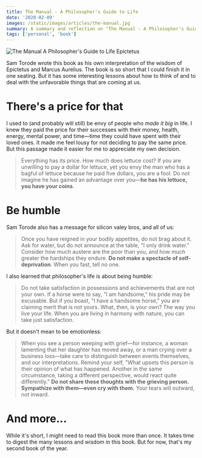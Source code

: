 ```yaml
---
title: The Manual - A Philosopher's Guide to Life
date: '2020-02-09'
images: /static/images/articles/the-manual.jpg
summary: A summary and reflection on "The Manual - A Philosopher's Guide to Life," interpreting the wisdom of Epictetus and Marcus Aurelius.
tags: ['personal', 'book']
---
```


![The Manual A Philosopher's Guide to Life Epictetus](/static/images/articles/the-manual.jpg)

Sam Torode wrote this book as his own interpretation of the wisdom of Epictetus and Marcus Aurelius. The book is so short that I could finish it in one seating. But it has some interesting lessons about how to think of and to deal with the unfavorable things that are coming at us.

# There's a price for that

I used to (and probably will still) be envy of people who _made it big_ in life. I knew they paid the price for their successes with their money, health, energy, mental power, and time—time they could have spent with their loved ones. It made me feel lousy for not deciding to pay the same price. But this passage made it easier for me to appreciate my own decision.

> Everything has its price. How much does lettuce cost? If you are unwilling to pay a dollar for lettuce, yet you envy the man who has a bagful of lettuce because he paid five dollars, you are a fool. Do not imagine he has gained an advantage over you—**he has his lettuce, you have your coins**.

# Be humble

Sam Torode also has a message for silicon valey bros, and all of us:

> Once you have reigned in your bodily appetites, do not brag about it. Ask for water, but do not announce at the table, "I only drink water." Consider how much austere are the poor than you, and how much greater the hardships they endure. **Do not make a spectacle of self-deprivation**. When you fast, tell no one.

I also learned that philosopher's life is about being humble:

> Do not take satisfaction in possessions and achievements that are not your own. If a horse were to say, "I am handsome," his pride may be excusable. But if you boast, "I have a handsome horse," you are claiming merit that is not yours. What, then, is your own? The way you live your life. When you are living in harmony with nature, you can take just satisfaction.

But it doesn't mean to be emotionless:

> When you see a person weeping with grief—for instance, a woman lamenting that her daughter has moved away, or a man crying over a business loss—take care to distinguish between events themselves, and our interpretations. Remind your self, "What upsets this person is their opinion of what has happened. Another in the same circumstance, taking a different perspective, would react quite differently." **Do not share these thoughts with the grieving person. Sympathize with them—even cry with them.** Your tears will outward, not inward.

# And more...

While it's short, I might need to read this book more than once. It takes time to digest the many lessons and wisdom in this book. But for now, that's my second book of the year.
